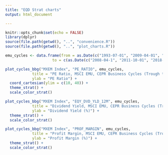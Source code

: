 ```yaml
---
title: "EQD Strat charts"
output: html_document

---
```


```r
knitr::opts_chunk$set(echo = FALSE)
library(dplyr)
source(file.path(getwd(), "..", "convenience.R"))
source(file.path(getwd(), "..", "plot_charts.R"))

emu_cycles <- data.frame(from = as.Date(c("1993-07-01", "2009-04-01", "2013-01-01")), 
                     to = c(as.Date(c("2008-04-1", "2011-10-01", "2018-12-31")))) 
```

```r
plot_cycles_bbg("MXEM Index", "PE_RATIO", emu_cycles, 
            title = "PE Ratio, MSCI EMU, CEPR Business Cycles (Trough to Peak)",
            ylab = "PE Ratio") +
  coord_cartesian(ylim = c(10, 40)) +
  theme_strat() +
  scale_color_strat()

```

```r

plot_cycles_bbg("MXEM Index", "EQY_DVD_YLD_12M", emu_cycles, 
            title = "Dividend Yield, MSCI EMU, CEPR Business Cycles (Trough to Peak)",
            ylab = "Dividend Yield (%)") +
  theme_strat() +
  scale_color_strat()

```

```r

plot_cycles_bbg("MXEM Index", "PROF_MARGIN", emu_cycles, 
            title = "Profit Margin, MSCI EMU, CEPR Business Cycles (Trough to Peak)",
            ylab = "Profit Margin (%)") +
  theme_strat() +
  scale_color_strat()

```
